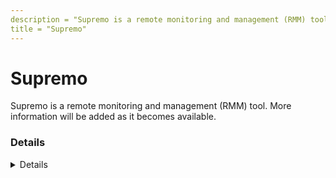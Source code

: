 ```yaml
---
description = "Supremo is a remote monitoring and management (RMM) tool. More information will be added as it becomes available."
title = "Supremo"
---
```




# Supremo

Supremo is a remote monitoring and management (RMM) tool. More information will be added as it becomes available.

### Details
<Details author={""}
         category={""}
         created={""}
         website={""}
         lastModified={"2/13/2024"}
         privileges={""}
         free={ false }
         verification={ false }
/>

#### Installation Paths
<Card code={ ["supremo.exe", "supremoservice.exe", "supremosystem.exe", "supremohelper.exe"] }/>

#### Supported OS
<Badges color="warning" badges={ ["Windows"] }/>




### Forensic Artifacts




#### Network Artifacts
<EuiSpacer size="xl"/>
<NetworkArtifactsTable data={ [{"Description": "Known remote domains", "Domains": ["supremocontrol.com", "*.supremocontrol.com", "* .nanosystems.it"], "Ports": []}] }/>




### Detections
- Detects potential network activity of Supremo RMM tool
  - [Sigma Rule](https://github.com/magicsword-io/LOLRMM/blob/main/detections/sigma/supremo_network_sigma.yml)
- Detects potential processes activity of Supremo RMM tool
  - [Sigma Rule](https://github.com/magicsword-io/LOLRMM/blob/main/detections/sigma/supremo_processes_sigma.yml)

### References
- [https://www.supremocontrol.com/frequently-asked-questions/](https://www.supremocontrol.com/frequently-asked-questions/)


